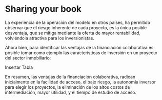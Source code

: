 # Sharing your book

La experiencia de la operación del modelo en otros países, ha permitido observar que el riesgo inherente de cada proyecto, es la única posible desventaja, que se mitiga mediante la oferta de mayor rentabilidad, volviéndola atractiva para los inversionistas.

Ahora bien, para identificar las ventajas de la financiación colaborativa es posible tomar como ejemplo las características de inversión en un proyecto del sector inmobiliario:

Insertar Tabla
       
En resumen, las ventajas de la financiación colaborativa, radican inicialmente en la facilidad de acceso, el bajo riesgo, la autonomía inversor para elegir los proyectos, la eliminación de los altos costos de intermediación, mayor utilidad, y el tiempo de estudio de acceso.
